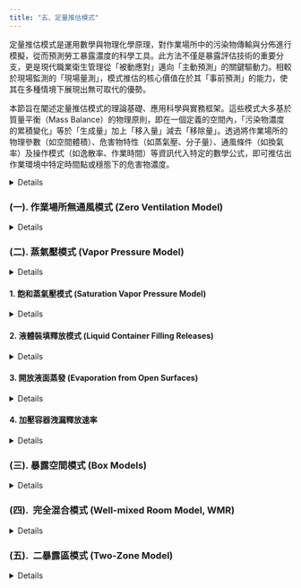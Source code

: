 ```yaml
---
title: "五、定量推估模式"
---
```


定量推估模式是運用數學與物理化學原理，對作業場所中的污染物傳輸與分佈進行模擬，從而預測勞工暴露濃度的科學工具。此方法不僅是暴露評估技術的重要分支，更是現代職業衛生管理從「被動應對」邁向「主動預測」的關鍵驅動力。相較於現場監測的「現場量測」，模式推估的核心價值在於其「事前預測」的能力，使其在多種情境下展現出無可取代的優勢。

本節旨在闡述定量推估模式的理論基礎、應用科學與實務框架。這些模式大多基於質量平衡（Mass Balance）的物理原則，即在一個定義的空間內，「污染物濃度的累積變化」等於「生成量」加上「移入量」減去「移除量」。透過將作業場所的物理參數（如空間體積）、危害物特性（如蒸氣壓、分子量）、通風條件（如換氣率）及操作模式（如逸散率、作業時間）等資訊代入特定的數學公式，即可推估出作業環境中特定時間點或穩態下的危害物濃度。

<details>

儘管模式推估的結果屬於理論預測，但在缺乏實際監測數據時，它為初步定量評估提供了重要的科學依據。然而，模式的有效性高度依賴於輸入參數的品質，與使用者對其模型假設的理解。任何模式都是對複雜現實的簡化，其預測的準確性與其複雜度、參數的精確性及情境的適用性息息相關。因此，職業衛生專業人員在使用時，必須從單純的「工具操作者」提升為「模式思考者」，深刻理解「垃圾進，垃圾出（Garbage In, Garbage Out）」的原則，並持續運用專業判斷來評估輸入數據的合理性、選擇最適合的模式，以及詮釋最終結果的實際意義與不確定性。

一個完整的模式推估工作流程，應包含以下步驟：

1.  情境定義與參數收集：清晰定義評估目標與邊界條件，並收集所有必要的輸入參數。
2.  模式選擇：依據評估目的、可用數據與情境複雜度，選擇最合適的推估模式（詳見後續各節）。
3.  濃度推估：運用模式計算出暴露強度（濃度）。
4.  暴露實態描述：將推估的濃度與作業時間、頻率結合，計算出時間加權平均濃度（TWA）或短時間暴露濃度（STEL）。
5.  風險判定：將計算出的暴露值與相關的職業暴露限值（OELs）進行比較，以判定風險等級。

為協助專業人員應用此技術，國內外皆已發展出相關指引與工具，如職安署的「危害性化-學品定量暴露評估推估模式」專刊(職安署, 2016)，與「勞工作業環境監測及暴露危害管理平台」(職安署, 2025a)，以及AIHA的「Mathematical Models for Estimating Occupational Exposure to Chemicals」專書(Ten Berge et al., 2009)，與IHMOD軟體(AIHA, 2025)等，皆是重要的參考與運用資源。以下各節將依循從簡至繁的原則，系統性地介紹作業場所無通風模式、飽和蒸氣壓模式、暴露空間模式（含完全混合模式）、二暴露區模式、渦流擴散模式及統計推估模式等，闡述其適用情境、數學原理、使用限制及應用範例，以期建構使用者完整的模式應用知識體系。

</details>

### (一). 作業場所無通風模式 (Zero Ventilation Model)

<details>

1. 核心概念與假設

此模式是定量暴露推估中最為基礎且保守的篩選工具，屬於第一層級（Tier I）模式。其核心概念極為單純，係基於質量平衡原理，在一個最壞情境（Worst-case Scenario）的假設下，估算污染物在密閉空間中的最終平均濃度。其基本假設為：

(1). 零通風 (Zero Ventilation):完全忽略任何形式的機械通風或自然通風所帶來的稀釋效應。

(2). 完全逸散與混合 (Complete Release & Mixing):假設容器中的化學物質瞬間、完全地釋放到空氣中，並立即均勻混合於整個定義的空間體積內。

(3). 無移除機制 (No Removal Sinks):不考慮污染物因表面沉降、化學反應、或被多孔材質吸附等任何形式的移除機制。

2. 適用情境與限制

此模式的價值在於其極端的保守性，能快速提供一個暴露濃度的「絕對上限」。適用情境與使用限制如下：

(1). 初步風險篩選：作為暴露評估的第一道防線，快速篩選出可忽略的低風險情境。

(2). 最壞情境分析：評估密閉或局限空間內，因化學品意外洩漏（如容器破裂、翻倒）可能造成的最高濃度。

(3). 通風系統啟動前評估：可用於推估污染物在空間內充分混合後，啟動通風系統前的初始濃度。

(4). 高度保守：由於排除了所有移除與稀釋機制，其估算結果通常遠高於實際暴露濃度，不應用於精確的暴露實態判斷。

(5). 忽略時間與空間梯度：模式假設瞬間混合，無法描述污染物濃度隨時間與空間變化的動態過程。在洩漏初期，靠近源頭的濃度可能遠高於模式推估的平均值。

3. 模式數學公式

其數學公式直接反映了質量平衡的概念：

$C_A=\frac{M_A}{V}$

其中：C~A​~：揮發性化學品A於空氣中的平均濃度 (mg/m³ 或 ppm)； M~A~​：化學品A散布至空氣中的總質量 (mg)；V：無通風室內之空氣體積 (m³)。

4. 情境應用

此模式的應用邏輯非常明確：若在此最保守的推估下，濃度值仍遠低於相關的職業暴露限值（OELs），則職業衛生專業人員可具高度信心地將該SEG的優先序位降低，暫不投入更複雜的評估或監測資源。反之，若推估值接近或超過OELs，則此情境即被標示為潛在的高風險，必須啟動更進一步的行動。

(1). 情境一 (特殊緊急事件 - 化學品容器破裂逸散)

A. 情境描述：於一間體積為 2.5 m³ 的藥品儲藏室內，一瓶裝有 6 克環氧乙烷的玻璃瓶因意外掉落而破裂，內容物瞬間全數釋出。需評估事件發生後，進入該空間人員可能面臨的暴露風險。（已知環氧乙烷 PEL-TWA=1 ppm, STEL=2 ppm, IDLH=444 ppm）

B. 暴露濃度推估：職安署建置之勞工作業環境監測及暴露危害管理平臺中，有此作業場所無通風模式可供試算使用，在無通風的作業空間中，推估汙染物逸散至作業場所空氣中之平均濃度值。

可點擊下方按鈕使用揮發性化學品暴露濃度試算工具：

[無通風推估模式-暴露濃度試算DS1](docs/MA.html){.btn .btn-primary target="_blank"}

[無通風推估模式-暴露濃度試算DS2](docs/MA1.html){.btn .btn-primary target="_blank"}

</details>

### (二). 蒸氣壓模式 (Vapor Pressure Model)

<details>

接續最保守的無通風模式，蒸氣壓模式是另一類基礎且重要的第一層級（Tier I）篩選工具。此類模式的評估基礎，從宏觀的空間體積轉向物質本身的微觀物理化學特性 - 蒸氣壓（Vapor Pressure, VP）。蒸氣壓是衡量液體揮發趨勢的內在屬性，它直接決定了在特定溫度下，液體在密閉系統中能達到的最大氣相濃度。

因此，蒸氣壓模式的核心邏輯，即是利用此一物理極限，來推估多種「最壞情境」下的暴露濃度。與無通風模式假設「所有質量皆逸散」不同，蒸氣壓模式更專注於回答「在氣液平衡的條件下，濃度最高能達到多少？」這個問題。

此模式家族因其原理的直觀性與參數的易得性（蒸氣壓為化學品SDS中的常見參數），而被廣泛應用於多種暴露情境的初步評估。本節將介紹其在不同應用場景下的主要分支，包含了飽和蒸氣壓模式、液體裝填釋放模式、開放液面蒸發模式、及加壓容器洩漏釋放速率等。透過理解並應用這些模式，職業衛生專業人員能夠針對不同的作業活動，快速地進行量化的初步風險判斷。

</details>

#### 1. 飽和蒸氣壓模式 (Saturation Vapor Pressure Model)

<details>

(1). 核心概念

此模式是蒸氣壓模式家族中最直接的應用，其原理根植於熱力學的氣液平衡觀念。在一個給定溫度、與外界隔絕的封閉系統中，揮發性液體會持續蒸發，使其蒸氣分子不斷進入上方氣相空間（Headspace）。與此同時，氣相中的蒸氣分子也會凝結返回液相。當蒸發速率與凝結速率相等時，系統便達到了動態平衡，此時氣相中的蒸氣濃度達到最大值，這個濃度即為該溫度下的飽和蒸氣壓濃度。此模式的精髓在於，它計算的是一個物理上的「理論天花板」，代表了在最理想的飽和條件下，可能出現的最高濃度。因此，它也被視為評估最壞暴露情境的有力工具。

(2). 模式數學公式

模式的計算涉及將物質的蒸氣壓（通常以壓力單位表示，如 mmHg 或 Pa）轉換為空氣中的濃度（如 ppm 或 mg/m³）。在使用此模式評估暴露濃度的實際應用上，會使用到以下幾個公式(如表 3)。

-   化學品A的蒸氣壓(飽和)： $VP_A=\frac{V_A}{V_T}*P_{atm}$

-   化學品A的空間濃度(ppm)： $C_A=VP_A*10^6$

-   ppm轉換mg/m³ (若需要)： $C_A*(\frac{MW}{24.45})$

-   溫度壓力修正 (若若非NTP條件)： $C_A*\frac{(MW*P)}{R*T}$

其中：$VP_A$：化學物質A的蒸氣壓，$P_{atm}$：大氣壓力。，$V_A$：A的體積。$V_T$：系統空間的總體積。 MW：A的分子量g/mol，標準溫壓(NTP)下，1mol氣體的體積= 24.45 L。 實際溫度T（$^oK$）和壓力P（atm） 來修正轉換係數。 R: 理想氣體常數 = 0.0821 L·atm/(mol· $^oK$)

(3). 應用限制與專業考量

飽和蒸氣壓模式的應用價值與其限制是一體兩面，使用者必須清晰地認識到以下特性：

A. 極端的保守性：此模式計算出的濃度明確代表了「最壞中的最壞情況」，它假設了一個完全封閉、無任何通風稀釋、且有足夠時間與液體達成完全飽和的理想狀態。在絕大多數的真實作業環境中，這些條件在日常工作環境中不太容易同時滿足。

B. 初步篩選的利器：正因為其極端的保守性，此模式成為一個絕佳的初步風險篩選工具。如果在此高估情境下，推估的飽和濃度仍然顯著低於職業暴露限值（OELs），那麼職業衛生師便可以具備高度信心，初步判定該暴露情境為可接受的低風險。

C. 觸發進階評估的警訊：反之，如果飽和蒸氣壓模式的推估結果超過或接近OEL，這便是一個強烈的警訊，意味著潛在風險不容忽視，必須採用更精確、更複雜的模式（如考慮通風的完全混合模式或二區模式）進行更深入的評估，以獲得更貼近現實的暴露預測。

D. 「十倍法則」的實務參考：根據經驗法則，即所謂的「十倍法則」（rule-of-ten）(吳亭儀 & 陳友剛, 2019)，在通風不良或密閉空間中，實際的暴露濃度通常僅為理論飽和濃度的1%到10%。這個法則雖非精確科學，但為專業人員在詮釋極端保守的推估結果時，提供了一個更貼近現實的參考框架。

(4). 情境應用

A. 情境1  (大面積揮發性化學品)

-   情境描述：某農產品倉庫的維護人員，正考慮使用液態尼古丁（nicotine）作為大面積噴灑的殺蟲劑。作業人員在操作過程中，將可能近距離接觸尼古丁容器的開口。需評估其直接吸入容器開口上方氣體的潛在風險。（已知尼古丁蒸氣壓 0.08 mmHg，分子量 162.2 g/mol，我國PEL 0.5 mg/m³，NIOSH IDLH 5 mg/m³）

-   暴露濃度推估

[飽和蒸汽壓模式-暴露濃度試算GM1](docs/SA.html){.btn .btn-primary target="_blank"}

[飽和蒸汽壓模式-暴露濃度試算DS2](docs/SA1.html){.btn .btn-primary target="_blank"}

</details>

#### 2. 液體裝填釋放模式 (Liquid Container Filling Releases)

<details>

(1). 核心概念

此模式專門用於評估一個常見但易被忽略的暴露來源：將揮發性液體注入容器（如桶、槽）的過程。其核心物理機制是氣體置換（Gas Displacement）。當液體被注入一個非真空的容器時，它會佔據原先被氣體所佔據的空間，從而將容器頂部空間（Headspace）充斥化學品的氣體向外排出。如果該容器先前已裝有相同或類似的揮發性液體，其頂部空間的氣體很可能已接近或達到該液體的飽和蒸氣壓濃度。因此，在裝填過程中，排出的氣體實質上是高濃度的污染物蒸氣。此模式的目的，即是將此一物理過程量化，計算出在裝填作業中，污染物的質量排放速率（Mass Emission Rate, G）。

(2). 模式數學公式

模式的計算主要基於裝填速率與頂部空間的飽和蒸氣壓濃度。在使用此模式評估暴露濃度的實際應用上，會使用到以下幾個公式(如表 5)。

(3)  應用限制與專業考量(略)

(4). 情境應用

A. 情境 (填充桶裝揮發性化學品)

-   情境描述： 在工廠的散裝物料轉運區，數名勞工（屬同一SEG）負責將甲基乙基酮（MEK）分裝至 55 加侖的標準桶中。每位勞工平均每小時需完成4個桶的填充作業。填充方式為將輸送軟管浸入液面下的「浸沒式填充」。需評估此作業的暴露風險。已知條件： MEK 分子量 72.1 g/mol，蒸氣壓 71.2 mmHg (20°C)，作業溫度 20°C，填充方式為浸沒式飽和狀態。MEK PEL-TWA 為 200 ppm，STEL 為 300 ppm。LC50（半數致死濃度，吸入-大鼠，4小時）：11,000 ppm。

-   暴露濃度推估

(以下略)

</details>

#### 3. 開放液面蒸發 (Evaporation from Open Surfaces)

<details>

(1). 核心概述

此模式專門用於處理因化學品意外洩漏、或於開放式儲槽、清洗槽中操作所形成的「液池（Liquid Pool）」蒸發情境。相較於前述模式，開放液面的蒸發是一個更為複雜的傳質過程（Mass Transfer Process），其蒸發速率不僅取決於化學品本身的蒸氣壓，更受到外部環境因素的強烈影響，特別是液面上方的空氣流速。

此模式的核心目的，與液體裝填模式相似，皆是為了計算出污染物的質量排放速率（Mass Emission Rate, G）。其物理機制包含兩個主要部分：

A. 分子擴散 (Molecular Diffusion): 在液氣界面上，溶劑分子因濃度梯度而自然擴散至空氣中，此過程由物質的擴散係數決定。

B. 強制對流 (Forced Convection): 當有空氣流掠過液面時，會將液面上方高濃度的蒸氣層「帶走」，從而破壞原有的濃度平衡，加速下方液體的蒸發。空氣流速越快，此效應越強。

因此，此模式的挑戰在於如何整合物質內在屬性（蒸氣壓、擴散係數）與外部環境條件（空氣流速、液池面積、溫度），以獲得一個合理的生成速率G。

(2). 模式數學公式

由於其複雜性，學界發展出多種模型來估算蒸發速率，本手冊介紹兩種常用模型。在使用此模式評估暴露濃度的實際應用上，會使用到以下幾個公式(如表 7)。

(略)

(3). 應用限制與專業考量 (略)

(4). 情境應用

-   情境描述： 一個裝有廢棄甲苯的化學廢料桶，在儲存區因鏽蝕而破裂，內容物洩漏至一個尺寸為 1m × 2m 的水泥圍堰內，形成一個表面積為 2 m² 的液池。經現場儀器初步量測，液面上方的平均空氣流速約為 0.075 m/s。需評估此洩漏事件的暴露風險。已知條件： 甲苯分子量 92.1 g/mol，蒸氣壓 21 mmHg，分子擴散係數 8.04×10⁻⁶ m²/sec，作業環境為標準溫壓（NTP）。甲苯 PEL-TWA 為 50 ppm，STEL 為 62.5 ppm。

-   暴露濃度推估 (如表 8)

</details>

#### 4. 加壓容器洩漏釋放速率

<details>

(1). 核心概念

此模式專門用於評估工業環境中潛在風險極高的情境：儲存於高壓系統（如反應器、儲存槽、輸送管線）中的氣體或液體，因系統破損（如閥門失效、管線裂縫）而高速洩漏。此類事件的特點是污染物釋放的能量與速率極大，能在極短時間內造成嚴重的暴露危害。此模式的物理基礎涉及流體力學中的臨界流（Critical Flow），或稱音速流（Sonic Flow）。其核心概念為：

A. 壓力驅動：洩漏的根本驅動力是系統內部壓力（上游壓力, P~up~）與外部環境壓力（下游壓力, P~down~）之間的壓差。

B. 音速極限：當壓差達到一定程度（通常當 P~up~ / P~down~ ≈ 2），氣體通過洩漏孔口的速度會達到其在該溫度下的音速。一旦達到音速，即使再提高上游壓力，氣體的洩漏速度也不會再增加，此時的體積流率達到了物理極限。

C. 最大初始釋放：因此，此模式計算的是洩漏事件發生瞬間的最大初始質量釋放速率（Maximum Initial Mass Release Rate, G），這對於緊急應變規劃至關重要。

影響洩漏速率的關鍵參數包含：系統壓力、氣體種類（影響其音速與密度）、溫度、以及洩漏孔口的幾何形狀與尺寸。

在溫度與氣體組成的影響方面，在約20°C的條件下，臨界壓力比對不同氣體有所不同，表 9列出常見氣體臨界流動比。

(2). 模式數學公式

模式的計算涉及臨界體積流量、加壓氣體密度，最終得出質量釋放速率。在使用此模式評估暴露濃度的實際應用上，會使用到以下公式(表 10)。

(略)

(3). 用限制與專業考量 (略)

(4). 情境應用

A. 情境  (壓力管線洩漏 )

-   情境描述： 一條輸送純氯化氫（HCl）氣體的加壓管線，在室內發生洩漏。管線的表壓力（gauge pressure）為 5 atm，作業環境溫度為 25°C。經檢查發現，管線上出現一道長 1 cm、寬 1 mm 的裂縫。需評估此洩漏事件的立即危害與應變需求。已知條件： HCl 分子量 36.5 g/mol，PEL-Ceiling 為 5 ppm (約 7.5 mg/m³)。管線絕對壓力約 6 atm (6Pa)。

-   風險評估與後續行動 (略)

</details>

### (三). 暴露空間模式 (Box Models)

<details>

1. 概述

暴露空間模式，或稱箱型模式 (Box Models)，是定量暴露推估領域中應用最為廣泛、也最具基礎性的模型之一。模式包括兩個基本元素：污染物釋放源產生(Source Generation)及擴散機制（Dispersion），它將評估的思維從「釋放源估算」提升至「空間濃度模擬」，引入了通風 (Ventilation) 這個至關重要的暴露影響因子。此模式將作業場所簡化為一個或多個抽象的「箱體」，其核心是建立在質量平衡定律之上，即在任何一個定義的箱體內，污染物質量的變化率，等於所有進入該箱體的通量（包含污染源生成與外部空氣移入）減去所有離開該箱體的通量（包含隨排氣移出與內部沉降）。其中，最基礎的單一箱體模型，即為完全混合模式 (Well-mixed Room Model)。其基本假設為：

(1). 完全混合 (Well-mixed): 這是此模式最核心也最理想化的假設。它假定任何進入箱體（房間）的污染物，都會瞬間、且均勻地與箱體內的所有空氣混合。這意味著在箱體內的任何一個位置，其濃度都是相同的，並且等於排氣口的濃度。

(2). 恆定參數： 模式通常假設污染物的生成速率（G）與空間的通風換氣率（Q）在評估的時間內保持不變。

此模式使用數學模式來推估作業空間(均勻混合之箱體)，主要影響參數為室內空氣流量。室內空氣流量（*Q~in~*~​~）分為三類：1.強制通風（*Q~F~*​），指可控的機械通風（如空調系統），可進一步分為新鮮外氣（*Q~MU~*​）及循環風量（*Q~R~*​）；2.自然通風（*Q~N~*~​~），指通過門窗等開口，受風壓和溫差驅動，這通常難以量化而常被忽略（除非明顯開啟門窗）；3.滲透風量（*Q~INF~*~​~），指通過建築縫隙的無組織氣流，在經驗值上，普通住宅約為 1 ACH（每小時換氣次數）。

2. 模式數學公式

模式的數學表達式是一個描述濃度隨時間變化的一階常微分方程，其積分後可得到特定時間的濃度解，並在時間趨近於無窮大時，得到穩態濃度解。根據AIHA WMB(Well-Mixed box model)模式 (Reinke & Keil, 2009)，將整理公式如表 11。

3. 應用限制與專業考量

此模式將前述章節計算出的「生成速率G」，與作業場所的「空間特性（體積V、換氣率Q）」結合起來，從而推估出勞工實際可能暴露的「環境濃度C」。但使用上，仍應注意模式特性如下。

4\. 情境應用

(1). 情境1 (有機溶劑塗敷作業-動態濃度評估)

l  情境描述：在一間尺寸為 5m × 6m × 2m（體積 V=60 m³）的實驗室內，一名勞工將進行甲苯塗層作業。已知該作業的甲苯逸散率 G 經評估為 50 mg/s。實驗室的通風換氣率 Q 為 0.1 m³/s。作業開始前，室內與進氣的甲苯背景濃度均為 10 mg/m³。假設：完全混合、無沉積效應（Sinks）。需評估作業開始 20 分鐘後，實驗室內的平均甲苯濃度，以判斷是否可能超過短時間暴露限值。

[暴露空間模式-暴露濃度試算DS1](docs/1-box_model.html){.btn .btn-primary target="_blank"}

[暴露空間模式-暴露濃度試算DS2](docs/2-box_model.html){.btn .btn-primary target="_blank"}

</details>

### (四).  完全混合模式 (Well-mixed Room Model, WMR) 

<details>

1. 核心概念

完全混合模式或稱單一箱體模式（One-box Model），是暴露空間模式（Box Models）中最基礎且廣泛應用的定量推估工具。此模式將一個複雜的作業空間（如房間、廠房）簡化為一個單一、均質的「箱體」，並基於質量平衡（Mass Balance）原理，來預測其中空氣污染物的濃度變化。其核心物理原則為：空間內污染物質量的累積速率 = 污染物生成速率 - 污染物移除速率。

此模式的運作基石建立在一個關鍵的理想化假設之上 - 完全且瞬時混合（Instantaneous and Perfect Mixing）。這意味著任何進入此空間的污染物（無論是從污染源產生或隨進氣帶入），都會立刻、均勻地分佈於整個空間體積內。因此在此理想模型中，空間內任何一點的濃度都是相同的，並且等於排氣口的濃度，示意圖如圖 2。

2\. 模式數學公式

完全混合模式的動態行為可由一系列基於質量平衡的微分方程所描述。下表彙整了此模式在不同條件下的核心計算公式，包括濃度隨時間的動態變化解、穩態濃度解，以及考量背壓效應、間歇性排放等進階情境的修正。根據AIHA-CH5 Well Mixed rooms with Changing Conditions(Reinke et al., 2009)，將相關公式整理如表 12。

3.  應用限制與專業考量

儘管完全混合模式功能強大且應用廣泛，但其結果的可靠性高度依賴於對其內在限制的理解。使用者必須清晰地認知以下幾點。

4.  情境應用

(1). 情境1 (有機溶劑塗布 - 濃度動態變化)

-   情境描述:某工廠零件塗布機在室溫波動環境下運行，需評估甲苯濃度的動態變化及勞工暴露風險。**已知條件**：**房間參數**：體積 V=25 m3，通風率 Q=1.0 m3/min（換氣次數 2.4 ACH）。**甲苯排放率**隨溫度變化，可依據

[WMR完全混合模式-暴露濃度試算DS](docs/WMR2.html){.btn .btn-primary target="_blank"}

</details>

### (五).  二暴露區模式 (Two-Zone Model)

<details>

1\. 核心概念

二暴露區模式，亦稱為近場/遠場模式 (Near-Field/Far-Field Model, NF/FF)，是定量暴露推估中，對廣泛使用的「完全混合模式 (Well-mixed Room, WMR)」一個進階模式。其核心價值在於解決了單一箱體模型最根本的限制 - 「完全且均勻混合」的理想化假設。在真實的作業環境中，污染物濃度並非均勻分佈，尤其是在靠近污染源附近，濃度往往顯著高於場所內的平均值。直接使用WMR模式進行評估，極有可能嚴重低估靠近污染源作業勞工的實際暴露風險。為此，二暴露區模式將單一的作業空間，依據與污染源的距離和空氣交換效率，概念性地劃分為兩個相互關聯的虛擬區域：

2\. 模式數學公式

二暴露區模式的數學核心是針對近場與遠場分別建立的兩個聯立微分方程，用以描述污染物濃度的動態變化。其關鍵在於透過質量平衡，推導出近場與遠場在穩態或特定時間下的濃度解。根據AIHA-CH6 The Near Field/Far Field (two-box) model with a constant contamination emission rate(Nicas, 2009)，將相關公式整理如表 13。

3\. 應用限制與專業考量

二暴露區模式雖然提供了更精確的暴露評估可能性，但其結果的可靠性高度依賴於使用者對其限制的理解與參數的正確選取。

4\. 情境應用

(1). 情境 (塗抹黏合劑)

A. 情境描述：一名勞工坐在工作台旁，手動塗抹含甲苯的黏合劑，甲苯以恆定速率 G=1,000 mg/min蒸發。近場（NF）：假設為半球形(半徑  r = 0.76 m )，體積 V~N~ = 0.93 m^3^，自由表面積 FSA=3.6 m^2^。空氣流速：隨機空氣速度 S=3.7 m/min（室內中位數）。房間參數：總體積 200 m^3^，通風速率 Q=20 m^3^/min（每小時6次換氣），初始條件：甲苯濃度為 0。請進行該名勞工暴露評估。

</details>
